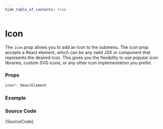 ```yaml
---
hide_table_of_contents: true
---
```



# Icon

The `icon` prop allows you to add an icon to the submenu. The icon prop accepts a React element, which can be any valid JSX or component that represents the desired icon. This gives you the flexibility to use popular icon libraries, custom SVG icons, or any other icon implementation you prefer.

### Props

```ts noCopy
icon?: ReactElement
```

### Example

<IframeWindow url='https://demos.themeselection.com/materio-mui-nextjs-admin-template/demo-1/en/menu-examples/vertical-menu/submenu/icon' />

### Source Code

<TsToJsCodeSnippet>{SourceCode}</TsToJsCodeSnippet>
